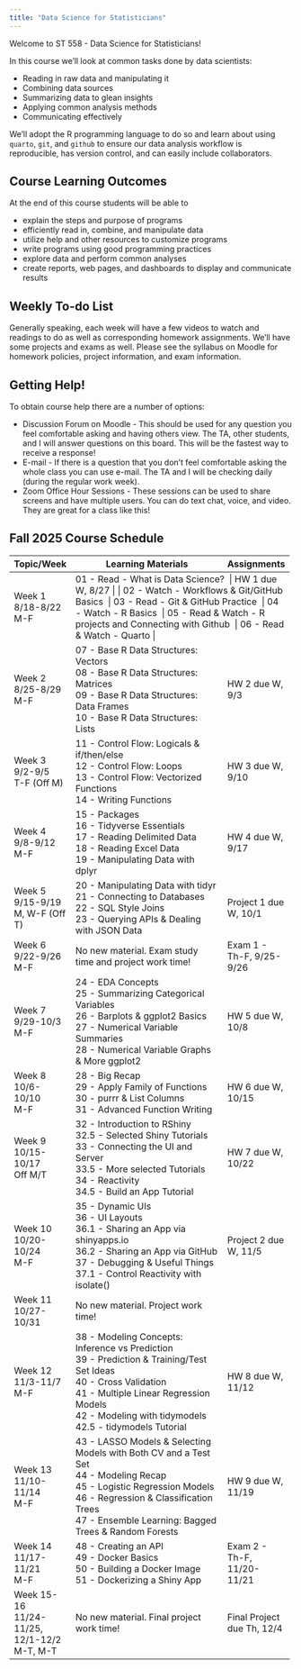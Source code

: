 ```yaml
---
title: "Data Science for Statisticians"
---
```


Welcome to ST 558 - Data Science for Statisticians!

In this course we'll look at common tasks done by data scientists:

-   Reading in raw data and manipulating it
-   Combining data sources
-   Summarizing data to glean insights
-   Applying common analysis methods
-   Communicating effectively

We'll adopt the R programming language to do so and learn about using `quarto`, `git`, and `github` to ensure our data analysis workflow is reproducible, has version control, and can easily include collaborators.

## Course Learning Outcomes

At the end of this course students will be able to

-   explain the steps and purpose of programs
-   efficiently read in, combine, and manipulate data
-   utilize help and other resources to customize programs
-   write programs using good programming practices
-   explore data and perform common analyses
-   create reports, web pages, and dashboards to display and communicate results

## Weekly To-do List

Generally speaking, each week will have a few videos to watch and readings to do as well as corresponding homework assignments. We'll have some projects and exams as well. Please see the syllabus on Moodle for homework policies, project information, and exam information.

## Getting Help!

To obtain course help there are a number of options:

-   Discussion Forum on Moodle - This should be used for any question you feel comfortable asking and having others view. The TA, other students, and I will answer questions on this board. This will be the fastest way to receive a response!\
-   E-mail - If there is a question that you don't feel comfortable asking the whole class you can use e-mail. The TA and I will be checking daily (during the regular work week).
-   Zoom Office Hour Sessions - These sessions can be used to share screens and have multiple users. You can do text chat, voice, and video. They are great for a class like this!

## Fall 2025 Course Schedule

+--------------------------+---------------------------------------------------------------------------------------------------------------+----------------------------+
| Topic/Week               | Learning Materials                                                                                            | Assignments                |
+==========================+===============================================================================================================+============================+
| Week 1\                  | 01 - Read - What is Data Science?\                                                                            | HW 1 due W, 8/27           |
| 8/18-8/22\               |                                                                             |                            |
| M-F                      | 02 - Watch - Workflows & Git/GitHub Basics\                                                                   |                            |
|                          | 03 - Read - Git & GitHub Practice\                                                                            |                            |
|                          | 04 - Watch - R Basics\                                                                                        |                            |
|                          | 05 - Read & Watch - R projects and Connecting with Github\                                                    |                            |
|                          | 06 - Read & Watch - Quarto                                                                                    |                            |
+--------------------------+---------------------------------------------------------------------------------------------------------------+----------------------------+
| Week 2\                  | 07 - Base R Data Structures: Vectors\                                                                         | HW 2 due W, 9/3            |
| 8/25-8/29\               | 08 - Base R Data Structures: Matrices\                                                                        |                            |
| M-F                      | 09 - Base R Data Structures: Data Frames\                                                                     |                            |
|                          | 10 - Base R Data Structures: Lists                                                                            |                            |
+--------------------------+---------------------------------------------------------------------------------------------------------------+----------------------------+
| Week 3\                  | 11 - Control Flow: Logicals & if/then/else\                                                                   | HW 3 due W, 9/10           |
| 9/2-9/5\                 | 12 - Control Flow: Loops\                                                                                     |                            |
| T-F (Off M)              | 13 - Control Flow: Vectorized Functions\                                                                      |                            |
|                          | 14 - Writing Functions                                                                                        |                            |
+--------------------------+---------------------------------------------------------------------------------------------------------------+----------------------------+
| Week 4\                  | 15 - Packages\                                                                                                | HW 4 due W, 9/17           |
| 9/8-9/12\                | 16 - Tidyverse Essentials\                                                                                    |                            |
| M-F                      | 17 - Reading Delimited Data\                                                                                  |                            |
|                          | 18 - Reading Excel Data\                                                                                      |                            |
|                          | 19 - Manipulating Data with dplyr                                                                             |                            |
+--------------------------+---------------------------------------------------------------------------------------------------------------+----------------------------+
| Week 5\                  | 20 - Manipulating Data with tidyr\                                                                            | Project 1 due W, 10/1      |
| 9/15-9/19\               | 21 - Connecting to Databases\                                                                                 |                            |
| M, W-F (Off T)           | 22 - SQL Style Joins\                                                                                         |                            |
|                          | 23 - Querying APIs & Dealing with JSON Data                                                                   |                            |
+--------------------------+---------------------------------------------------------------------------------------------------------------+----------------------------+
| Week 6\                  | No new material. Exam study time and project work time!                                                       | Exam 1 - Th-F, 9/25-9/26   |
| 9/22-9/26\               |                                                                                                               |                            |
| M-F                      |                                                                                                               |                            |
+--------------------------+---------------------------------------------------------------------------------------------------------------+----------------------------+
| Week 7\                  | 24 - EDA Concepts\                                                                                            | HW 5 due W, 10/8           |
| 9/29-10/3\               | 25 - Summarizing Categorical Variables\                                                                       |                            |
| M-F                      | 26 - Barplots & ggplot2 Basics\                                                                               |                            |
|                          | 27 - Numerical Variable Summaries\                                                                            |                            |
|                          | 28 - Numerical Variable Graphs & More ggplot2                                                                 |                            |
+--------------------------+---------------------------------------------------------------------------------------------------------------+----------------------------+
| Week 8\                  | 28 - Big Recap\                                                                                               | HW 6 due W, 10/15          |
| 10/6-10/10\              | 29 - Apply Family of Functions\                                                                               |                            |
| M-F                      | 30 - purrr & List Columns\                                                                                    |                            |
|                          | 31 - Advanced Function Writing                                                                                |                            |
+--------------------------+---------------------------------------------------------------------------------------------------------------+----------------------------+
| Week 9\                  | 32 - Introduction to RShiny\                                                                                  | HW 7 due W, 10/22          |
| 10/15-10/17\             | 32.5 - Selected Shiny Tutorials\                                                                              |                            |
| Off M/T                  | 33 - Connecting the UI and Server\                                                                            |                            |
|                          | 33.5 - More selected Tutorials\                                                                               |                            |
|                          | 34 - Reactivity\                                                                                              |                            |
|                          | 34.5 - Build an App Tutorial                                                                                  |                            |
+--------------------------+---------------------------------------------------------------------------------------------------------------+----------------------------+
| Week 10\                 | 35 - Dynamic UIs\                                                                                             | Project 2 due W, 11/5      |
| 10/20-10/24\             | 36 - UI Layouts\                                                                                              |                            |
| M-F                      | 36.1 - Sharing an App via shinyapps.io\                                                                       |                            |
|                          | 36.2 - Sharing an App via GitHub\                                                                             |                            |
|                          | 37 - Debugging & Useful Things\                                                                               |                            |
|                          | 37.1 - Control Reactivity with isolate()                                                                      |                            |
+--------------------------+---------------------------------------------------------------------------------------------------------------+----------------------------+
| Week 11\                 | No new material. Project work time!                                                                           |                            |
| 10/27-10/31              |                                                                                                               |                            |
+--------------------------+---------------------------------------------------------------------------------------------------------------+----------------------------+
| Week 12\                 | 38 - Modeling Concepts: Inference vs Prediction\                                                              | HW 8 due W, 11/12          |
| 11/3-11/7\               | 39 - Prediction & Training/Test Set Ideas\                                                                    |                            |
| M-F                      | 40 - Cross Validation\                                                                                        |                            |
|                          | 41 - Multiple Linear Regression Models\                                                                       |                            |
|                          | 42 - Modeling with tidymodels\                                                                                |                            |
|                          | 42.5 - tidymodels Tutorial                                                                                    |                            |
+--------------------------+---------------------------------------------------------------------------------------------------------------+----------------------------+
| Week 13\                 | 43 - LASSO Models & Selecting Models with Both CV and a Test Set\                                             | HW 9 due W, 11/19          |
| 11/10-11/14\             | 44 - Modeling Recap\                                                                                          |                            |
| M-F                      | 45 - Logistic Regression Models\                                                                              |                            |
|                          | 46 - Regression & Classification Trees\                                                                       |                            |
|                          | 47 - Ensemble Learning: Bagged Trees & Random Forests                                                         |                            |
+--------------------------+---------------------------------------------------------------------------------------------------------------+----------------------------+
| Week 14\                 | 48 - Creating an API\                                                                                         | Exam 2 - Th-F, 11/20-11/21 |
| 11/17-11/21\             | 49 - Docker Basics\                                                                                           |                            |
| M-F                      | 50 - Building a Docker Image\                                                                                 |                            |
|                          | 51 - Dockerizing a Shiny App                                                                                  |                            |
+--------------------------+---------------------------------------------------------------------------------------------------------------+----------------------------+
| Week 15-16\              | No new material. Final project work time!                                                                     | Final Project due Th, 12/4 |
| 11/24-11/25, 12/1-12/2\  |                                                                                                               |                            |
| M-T, M-T                 |                                                                                                               |                            |
+--------------------------+---------------------------------------------------------------------------------------------------------------+----------------------------+
